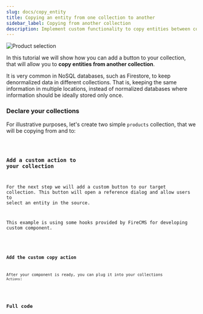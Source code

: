 ```yaml
---
slug: docs/copy_entity
title: Copying an entity from one collection to another
sidebar_label: Copying from another collection
description: Implement custom functionality to copy entities between collections in Firestore using FireCMS with this practical tutorial. Assuming you're equipped with a Firebase project and FireCMS instance, you'll learn how to introduce a copy button to your collection views, enabling the replication of data across different Firestore locations, a helpful feature in denormalized NoSQL databases. This guide walks you through declaring source and target collections, crafting a custom button component leveraging FireCMS hooks, and integrating it as a custom action within your collection's framework. Complete with code snippets illustrating a simple product collection and the custom button logic, this tutorial equips you to handle common scenarios requiring data duplication, enhancing the data management capabilities of your CMS. Whether you're dealing with products, articles, or user data, mastering entity copying can streamline your workflow and maintain data consistency across your FireCMS application.
---
```


![Product selection](/img/product_selection.webp)

In this tutorial we will show how you can add a button to your collection,
that will allow you to **copy entities from another collection**.

It is very common in NoSQL databases, such as Firestore, to keep denormalized
data in different collections. That is, keeping the same information in multiple
locations, instead of normalized databases where information should be ideally
stored only once.

### Declare your collections

For illustrative purposes, let's create two simple `products` collection,
that we will be copying from and to:




<Code code={MyComponentSource} lang="tsx" />

### Add a custom action to your collection

For the next step we will add a custom button to our target collection.
This button will open a reference dialog and allow users to select an entity in
the source.

This example is using some hooks provided by FireCMS for developing
custom component.



<Code code={CopyButton} lang="tsx" />

### Add the custom copy action

After your component is ready, you can plug it into your collections `Actions`:



<Code code={CopyButtonUse} lang="tsx" />

## Full code



<Code code={FullCode} lang="tsx" />
